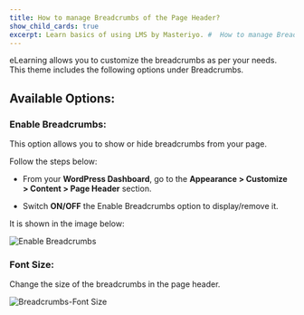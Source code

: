 ---
title: How to manage Breadcrumbs of the Page Header?
show_child_cards: true
excerpt: Learn basics of using LMS by Masteriyo. #  How to manage Breadcrumbs of the Page Header.
---

eLearning allows you to customize the breadcrumbs as per your needs. This theme includes the following options under Breadcrumbs.

## Available Options:

### Enable Breadcrumbs: 

This option allows you to show or hide breadcrumbs from your page.

Follow the steps below:

- From your **WordPress Dashboard**, go to the **Appearance > Customize > Content > Page Header** section.

- Switch **ON/OFF** the Enable Breadcrumbs option to display/remove it.

It is shown in the image below:

![Enable Breadcrumbs](https://user-images.githubusercontent.com/109593521/183567115-b6e70cc3-d6c2-49b7-b4ee-4a86b6c72966.png)

### Font Size: 
Change the size of the breadcrumbs in the page header.

![Breadcrumbs-Font Size](https://user-images.githubusercontent.com/109593521/183567360-436555d7-ab50-4a3e-ab50-fce2e2db8a8c.png)
